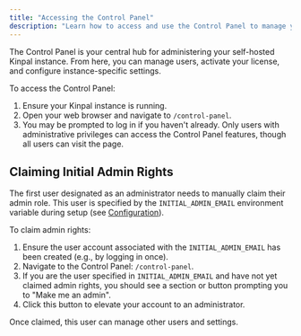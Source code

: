 ```yaml
---
title: "Accessing the Control Panel"
description: "Learn how to access and use the Control Panel to manage your self-hosted Kinpal instance."
---
```


The Control Panel is your central hub for administering your self-hosted Kinpal instance. From here, you can manage users, activate your license, and configure instance-specific settings.

To access the Control Panel:

1.  Ensure your Kinpal instance is running.
2.  Open your web browser and navigate to `/control-panel`.
3.  You may be prompted to log in if you haven't already. Only users with administrative privileges can access the Control Panel features, though all users can visit the page.

## Claiming Initial Admin Rights

The first user designated as an administrator needs to manually claim their admin role. This user is specified by the `INITIAL_ADMIN_EMAIL` environment variable during setup (see [Configuration](/self-hosting/configuration)).

To claim admin rights:

1.  Ensure the user account associated with the `INITIAL_ADMIN_EMAIL` has been created (e.g., by logging in once).
2.  Navigate to the Control Panel: `/control-panel`.
3.  If you are the user specified in `INITIAL_ADMIN_EMAIL` and have not yet claimed admin rights, you should see a section or button prompting you to "Make me an admin".
4.  Click this button to elevate your account to an administrator.

Once claimed, this user can manage other users and settings.
